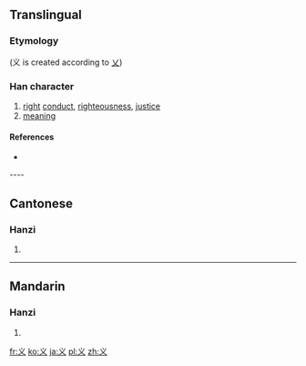 {{also|義|乂}}
==Translingual==
{{stroke order}}
===Etymology===
{{Han simp|義}} (义 is created according to [[乂]])

===Han character===
{{Han char|rn=4|rad=乀|as=02|sn=3|four=|canj=戈大 (IK), X戈大 (XIK)}}
<!--丿 <small>or 乀</small>  乁--> 
# [[right]] [[conduct]], [[righteousness]], [[justice]]
#[[meaning]]

====References====
* {{Han ref|kx=0082.031|dkj=00124|dj=0165.120|hdz=10042.100|uh=4E49|ud=20041}}

---- 

==Cantonese==

===Hanzi===
{{yue-hanzi|jyut=|y=yi6|tra=義}}

# {{defn|lang=yue|sort=丶02}}

----

==Mandarin==

===Hanzi===
{{cmn-hanzi|tra=義|pin=[[wù]] ([[wu4]]), [[yì]] ([[yi4]])|wg=wu<sup>4</sup>, i<sup>4</sup>}}

# {{defn|lang=cmn|sort=丶02}}

[[fr:义]]
[[ko:义]]
[[ja:义]]
[[pl:义]]
[[zh:义]]